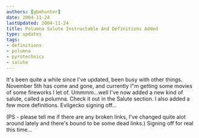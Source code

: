```yaml
---
authors: [gbmhunter]
date: 2004-11-24
lastUpdated: 2004-11-24
title: Polumna Salute Instructable And Definitions Added
type: updates
tags:
- definitions
- polumna
- pyrotechnics
- salute
---
```


It's been quite a while since I've updated, been busy with other things. November 5th has come and gone, and currently I"m getting some movies of some fireworks I let of. Ummmm...well I've now added a new kind of salute, called a polumna. Check it out in the Salute section. I also added a few more definitions. Evilgecko signing off...

(PS - please tell me if there are any broken links, I've changed quite alot around lately and there's bound to be some dead links.) Signing off for real this time...
